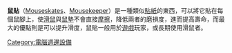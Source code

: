 {{article issues
|
{{Expand|time=2009-07-21T00:50:51+00:00}}
{{Unreferenced|time=2009-07-21T00:50:51+00:00}}
}}
'''鼠貼'''（[[Mouseskates|Mouseskates]]、[[Mousekeeper|Mousekeeper]]）是一種類似[[貼紙|貼紙]]的東西，可以將它貼在每個鼠腳上，使[[滑鼠|滑鼠]]與[[鼠墊|鼠墊]]不會直接[[摩擦|摩擦]]，降低兩者的磨損度，進而提高壽命，而最大的優點則是可以提升滑度，鼠貼一般用於[[遊戲|遊戲]]玩家，或長期使用滑鼠者。

[[Category:電腦週邊設備|Category:電腦週邊設備]]
